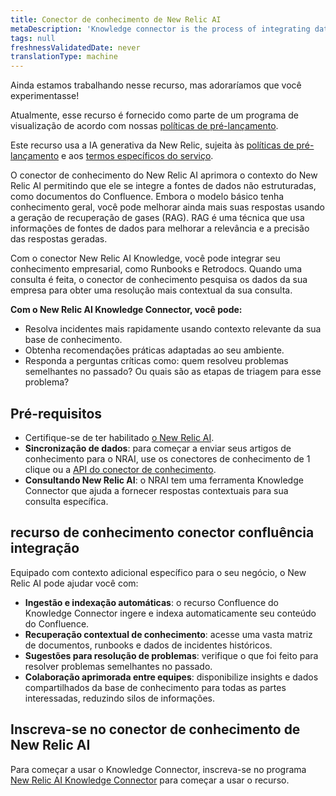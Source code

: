 ```yaml
---
title: Conector de conhecimento de New Relic AI
metaDescription: 'Knowledge connector is the process of integrating data from various sources to create a unified view of information. This unified view can be used to improve decision-making, automate processes, and enhance customer experiences.'
tags: null
freshnessValidatedDate: never
translationType: machine
---
```


<Callout title="visualização">
  Ainda estamos trabalhando nesse recurso, mas adoraríamos que você experimentasse!

  Atualmente, esse recurso é fornecido como parte de um programa de visualização de acordo com nossas [políticas de pré-lançamento](/docs/licenses/license-information/referenced-policies/new-relic-pre-release-policy).

  Este recurso usa a IA generativa da New Relic, sujeita às [políticas de pré-lançamento](/docs/licenses/license-information/referenced-policies/new-relic-pre-release-policy) e aos [termos específicos do serviço](https://newrelic.com/termsandconditions/service-specific).
</Callout>

O conector de conhecimento do New Relic AI aprimora o contexto do New Relic AI permitindo que ele se integre a fontes de dados não estruturadas, como documentos do Confluence. Embora o modelo básico tenha conhecimento geral, você pode melhorar ainda mais suas respostas usando a geração de recuperação de gases (RAG). RAG é uma técnica que usa informações de fontes de dados para melhorar a relevância e a precisão das respostas geradas.

Com o conector New Relic AI Knowledge, você pode integrar seu conhecimento empresarial, como Runbooks e Retrodocs. Quando uma consulta é feita, o conector de conhecimento pesquisa os dados da sua empresa para obter uma resolução mais contextual da sua consulta.

**Com o New Relic AI Knowledge Connector, você pode:**

* Resolva incidentes mais rapidamente usando contexto relevante da sua base de conhecimento.
* Obtenha recomendações práticas adaptadas ao seu ambiente.
* Responda a perguntas críticas como: quem resolveu problemas semelhantes no passado? Ou quais são as etapas de triagem para esse problema?

## Pré-requisitos

* Certifique-se de ter habilitado [o New Relic AI](/docs/agentic-ai/new-relic-ai/#enable).
* **Sincronização de dados**: para começar a enviar seus artigos de conhecimento para o NRAI, use os conectores de conhecimento de 1 clique ou a [API do conector de conhecimento](/docs/apis/nerdgraph/examples/nerdgraph-rag).
* **Consultando New Relic AI**: o NRAI tem uma ferramenta Knowledge Connector que ajuda a fornecer respostas contextuais para sua consulta específica.

## recurso de conhecimento conector confluência integração

Equipado com contexto adicional específico para o seu negócio, o New Relic AI pode ajudar você com:

* **Ingestão e indexação automáticas**: o recurso Confluence do Knowledge Connector ingere e indexa automaticamente seu conteúdo do Confluence.
* **Recuperação contextual de conhecimento**: acesse uma vasta matriz de documentos, runbooks e dados de incidentes históricos.
* **Sugestões para resolução de problemas**: verifique o que foi feito para resolver problemas semelhantes no passado.
* **Colaboração aprimorada entre equipes**: disponibilize insights e dados compartilhados da base de conhecimento para todas as partes interessadas, reduzindo silos de informações.

## Inscreva-se no conector de conhecimento de New Relic AI

Para começar a usar o Knowledge Connector, inscreva-se no programa [New Relic AI Knowledge Connector](https://docs.google.com/forms/d/e/1FAIpQLScLXUDRmg9_T0XlJy0ddiXog6J3SRI_kJY6G3LlvTdAyjyc9Q/viewform?usp=sharing) para começar a usar o recurso.